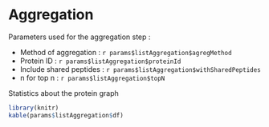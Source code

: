 # Aggregation 

Parameters used for the aggregation step :

* Method of aggregation : `r params$listAggregation$agregMethod`
* Protein ID : `r params$listAggregation$proteinId`
* Include shared peptides : `r params$listAggregation$withSharedPeptides`
* n for top n : `r params$listAggregation$topN`


Statistics about the protein graph


```{r tab_agregStats,out.width = "50%", echo=FALSE}
library(knitr)
kable(params$listAggregation$df)
```


